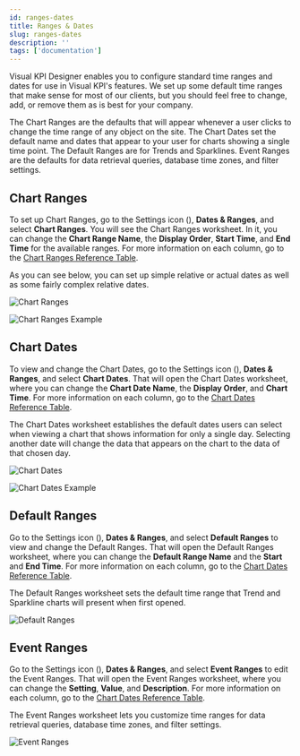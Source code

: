 ```yaml
---
id: ranges-dates
title: Ranges & Dates
slug: ranges-dates
description: ''
tags: ['documentation']
---
```



Visual KPI Designer enables you to configure standard time ranges and dates for use in Visual KPI's features. We set up some default time ranges that make sense for most of our clients, but you should feel free to change, add, or remove them as is best for your company.

The Chart Ranges are the defaults that will appear whenever a user clicks to change the time range of any object on the site. The Chart Dates set the default name and dates that appear to your user for charts showing a single time point. The Default Ranges are for Trends and Sparklines. Event Ranges are the defaults for data retrieval queries, database time zones, and filter settings.

## Chart Ranges

To set up Chart Ranges, go to the Settings icon (<PngFont name='options28' />), **Dates & Ranges**, and select **Chart Ranges**. You will see the Chart Ranges worksheet. In it, you can change the **Chart Range Name**, the **Display Order**, **Start Time**, and **End Time** for the available ranges. For more information on each column, go to the [Chart Ranges Reference Table](/reference/visual-kpi-designer/site-settings/chart-ranges).

As you can see below, you can set up simple relative or actual dates as well as some fairly complex relative dates.

<Image
  src="media/designer/settings/ranges-dates/dates-ranges-chart-ranges.png"
  alt="Chart Ranges"
  size="60%"
/>

<Image
  src="media/designer/settings/ranges-dates/dates-ranges-chart-ranges-example.gif"
  alt="Chart Ranges Example"
/>

## Chart Dates

To view and change the Chart Dates, go to the Settings icon (<PngFont name='options28' />), **Dates & Ranges**, and select **Chart Dates**. That will open the Chart Dates worksheet, where you can change the **Chart Date Name**, the **Display Order**, and **Chart Time**. For more information on each column, go to the [Chart Dates Reference Table](/reference/visual-kpi-designer/site-settings/chart-dates).

The Chart Dates worksheet establishes the default dates users can select when viewing a chart that shows information for only a single day. Selecting another date will change the data that appears on the chart to the data of that chosen day.

<Image
  src="media/designer/settings/ranges-dates/dates-ranges-chart-dates.png"
  alt="Chart Dates"
  size="50%"
/>

<Image
  src="media/designer/settings/ranges-dates/dates-ranges-chart-dates-example.gif"
  alt="Chart Dates Example"
/>

## Default Ranges

Go to the Settings icon (<PngFont name='options28' />), **Dates & Ranges**, and select **Default Ranges** to view and change the Default Ranges. That will open the Default Ranges worksheet, where you can change the **Default Range Name** and the **Start** and **End Time**. For more information on each column, go to the [Chart Dates Reference Table](/reference/visual-kpi-designer/site-settings/default-ranges).

The Default Ranges worksheet sets the default time range that Trend and Sparkline charts will present when first opened.

<Image
  src="media/designer/settings/ranges-dates/dates-ranges-default-ranges.png"
  alt="Default Ranges"
  size="50%"
/>

## Event Ranges

Go to the Settings icon (<PngFont name='options28' />), **Dates & Ranges**, and select **Event Ranges** to edit the Event Ranges. That will open the Event Ranges worksheet, where you can change the **Setting**, **Value**, and **Description**. For more information on each column, go to the [Chart Dates Reference Table](/reference/visual-kpi-designer/site-settings/event-ranges).

The Event Ranges worksheet lets you customize time ranges for data retrieval queries, database time zones, and filter settings.

<Image
  src="media/designer/settings/ranges-dates/dates-ranges-event-ranges.png"
  alt="Event Ranges"
/>